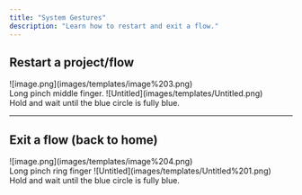 ```yaml
---
title: "System Gestures"
description: "Learn how to restart and exit a flow."
---
```



## Restart a project/flow

<Columns cols={2}>
<Frame>
![image.png](images/templates/image%203.png)
<br />Long pinch middle finger.
</Frame>

<Frame>
![Untitled](images/templates/Untitled.png)
<br />Hold and wait until the blue circle is fully blue.
</Frame>
</Columns>

---

## Exit a flow (back to home)

<Columns cols={2}>
<Frame>
![image.png](images/templates/image%204.png)
<br />Long pinch ring finger
</Frame>

<Frame>
![Untitled](images/templates/Untitled%201.png)
<br />Hold and wait until the blue circle is fully blue.
</Frame>
</Columns>


